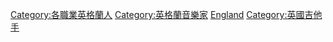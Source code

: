 {{Commonscat|Guitarists from England}}

[[Category:各職業英格蘭人|Category:各職業英格蘭人]]
[[Category:英格蘭音樂家|Category:英格蘭音樂家]]
[[Category:各國吉他手|England]]
[[Category:英國吉他手|Category:英國吉他手]]